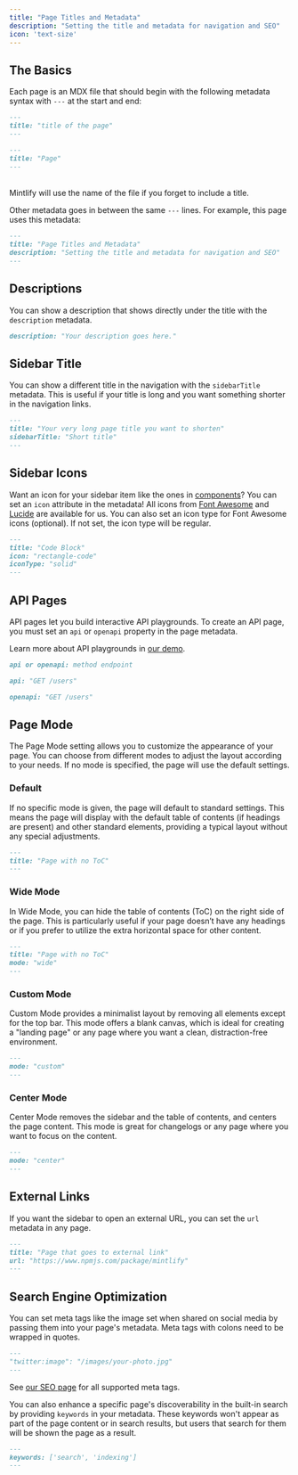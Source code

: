 ```yaml
---
title: "Page Titles and Metadata"
description: "Setting the title and metadata for navigation and SEO"
icon: 'text-size'
---
```


## The Basics

Each page is an MDX file that should begin with the following metadata syntax
with `---` at the start and end:

<CodeGroup>

```md Schema
---
title: "title of the page"
---
```

```md Example
---
title: "Page"
---
```

</CodeGroup>

<br />

<Tip>
  Mintlify will use the name of the file if you forget to include a title.
</Tip>

Other metadata goes in between the same `---` lines. For example, this page uses
this metadata:

```md
---
title: "Page Titles and Metadata"
description: "Setting the title and metadata for navigation and SEO"
---
```

## Descriptions

You can show a description that shows directly under the title with the
`description` metadata.

```md
description: "Your description goes here."
```

## Sidebar Title

You can show a different title in the navigation with the `sidebarTitle`
metadata. This is useful if your title is long and you want something shorter in
the navigation links.

```md
---
title: "Your very long page title you want to shorten"
sidebarTitle: "Short title"
---
```

## Sidebar Icons

Want an icon for your sidebar item like the ones in
[components](/content/components/accordions)? You can set an `icon` attribute in
the metadata! All icons from [Font Awesome](https://fontawesome.com/icons) and [Lucide](https://lucide.dev/icons) are
available for us. You can also set an icon type for Font Awesome icons (optional). If not set, the icon
type will be regular.

```md
---
title: "Code Block"
icon: "rectangle-code"
iconType: "solid"
---
```

## API Pages

API pages let you build interactive API playgrounds. To create an API page, you
must set an `api` or `openapi` property in the page metadata.

Learn more about API playgrounds in [our demo](/api-playground).

<CodeGroup>

```md Schema
api or openapi: method endpoint
```

```md API Example
api: "GET /users"
```

```md OpenAPI Example
openapi: "GET /users"
```

</CodeGroup>

## Page Mode

The Page Mode setting allows you to customize the appearance of your page. You can choose from
different modes to adjust the layout according to your needs. If no mode is specified, the page
will use the default settings.

### Default

If no specific mode is given, the page will default to standard settings. This means the page
will display with the default table of contents (if headings are present) and other standard
elements, providing a typical layout without any special adjustments.

```md
---
title: "Page with no ToC"
---
```

### Wide Mode

In Wide Mode, you can hide the table of contents (ToC) on the right side of the page. This is
particularly useful if your page doesn’t have any headings or if you prefer to utilize the
extra horizontal space for other content.

```md
---
title: "Page with no ToC"
mode: "wide"
---
```

### Custom Mode

Custom Mode provides a minimalist layout by removing all elements except for the top bar.
This mode offers a blank canvas, which is ideal for creating a "landing page" or any page where
you want a clean, distraction-free environment.


```md
---
mode: "custom"
---
```

### Center Mode

Center Mode removes the sidebar and the table of contents, and centers the page content. This mode is great for changelogs
or any page where you want to focus on the content.


```md
---
mode: "center"
---
```

## External Links

If you want the sidebar to open an external URL, you can set the `url` metadata
in any page.

```md
---
title: "Page that goes to external link"
url: "https://www.npmjs.com/package/mintlify"
---
```

## Search Engine Optimization

You can set meta tags like the image set when shared on social media by passing
them into your page's metadata. Meta tags with colons need to be wrapped in
quotes.

```md
---
"twitter:image": "/images/your-photo.jpg"
---
```

See [our SEO page](/settings/seo) for all supported meta tags.

You can also enhance a specific page's discoverability in the built-in search by
providing `keywords` in your metadata. These keywords won't appear as part of the page
content or in search results, but users that search for them will be shown the page as a result.

```md
---
keywords: ['search', 'indexing']
---
```
